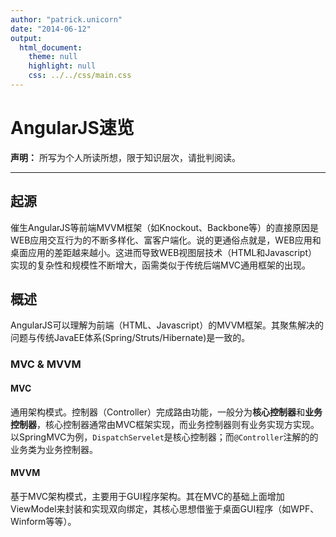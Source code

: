 ```yaml
---
author: "patrick.unicorn"
date: "2014-06-12"
output: 
  html_document:
    theme: null
    highlight: null
    css: ../../css/main.css
---
```


AngularJS速览
====

**声明：** 所写为个人所读所想，限于知识层次，请批判阅读。

* * *

## 起源

催生AngularJS等前端MVVM框架（如Knockout、Backbone等）的直接原因是WEB应用交互行为的不断多样化、富客户端化。说的更通俗点就是，WEB应用和桌面应用的差距越来越小。这进而导致WEB视图层技术（HTML和Javascript）实现的复杂性和规模性不断增大，函需类似于传统后端MVC通用框架的出现。

## 概述

AngularJS可以理解为前端（HTML、Javascript）的MVVM框架。其聚焦解决的问题与传统JavaEE体系(Spring/Struts/Hibernate)是一致的。

### MVC & MVVM

#### MVC

通用架构模式。控制器（Controller）完成路由功能，一般分为**核心控制器**和**业务控制器**，核心控制器通常由MVC框架实现，而业务控制器则有业务实现方实现。以SpringMVC为例，`DispatchServelet`是核心控制器；而`@Controller`注解的的业务类为业务控制器。

#### MVVM

基于MVC架构模式，主要用于GUI程序架构。其在MVC的基础上面增加ViewModel来封装和实现双向绑定，其核心思想借鉴于桌面GUI程序（如WPF、Winform等等）。

